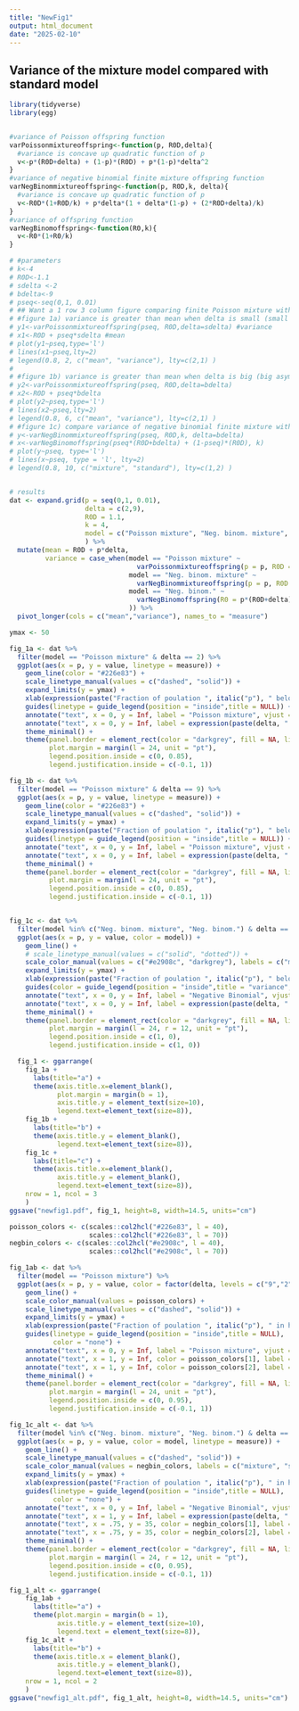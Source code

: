 ```yaml
---
title: "NewFig1"
output: html_document
date: "2025-02-10"
---
```



## Variance of the mixture model compared with standard model


```r
library(tidyverse)
library(egg)


#variance of Poisson offspring function
varPoissonmixtureoffspring<-function(p, R0D,delta){
  #variance is concave up quadratic function of p
  v<-p*(R0D+delta) + (1-p)*(R0D) + p*(1-p)*delta^2
}
#variance of negative binomial finite mixture offspring function
varNegBinommixtureoffspring<-function(p, R0D,k, delta){
  #variance is concave up quadratic function of p
  v<-R0D*(1+R0D/k) + p*delta*(1 + delta*(1-p) + (2*R0D+delta)/k)
}
#variance of offspring function
varNegBinomoffspring<-function(R0,k){ 
  v<-R0*(1+R0/k)
}

# #parameters
# k<-4
# R0D<-1.1
# sdelta <-2
# bdelta<-9
# pseq<-seq(0,1, 0.01)
# ## Want a 1 row 3 column figure comparing finite Poisson mixture with finite negative binomial mixture. Each figure adds progressively more heterogeneity in the case distribution.
# #figure 1a) variance is greater than mean when delta is small (small asymmetry between risk groups)
# y1<-varPoissonmixtureoffspring(pseq, R0D,delta=sdelta) #variance
# x1<-R0D + pseq*sdelta #mean
# plot(y1~pseq,type='l')
# lines(x1~pseq,lty=2)
# legend(0.8, 2, c("mean", "variance"), lty=c(2,1) )
# 
# #figure 1b) variance is greater than mean when delta is big (big asymmetry)
# y2<-varPoissonmixtureoffspring(pseq, R0D,delta=bdelta)
# x2<-R0D + pseq*bdelta
# plot(y2~pseq,type='l')
# lines(x2~pseq,lty=2)
# legend(0.8, 6, c("mean", "variance"), lty=c(2,1) )
# #figure 1c) compare variance of negative binomial finite mixture with standard negative binomial to show they only agree at p=0,1 and finite mixture is always greater
# y<-varNegBinommixtureoffspring(pseq, R0D,k, delta=bdelta)
# x<-varNegBinomoffspring(pseq*(R0D+bdelta) + (1-pseq)*(R0D), k)
# plot(y~pseq, type='l')
# lines(x~pseq, type = 'l', lty=2)
# legend(0.8, 10, c("mixture", "standard"), lty=c(1,2) )


# results
dat <- expand.grid(p = seq(0,1, 0.01), 
                   delta = c(2,9),
                   R0D = 1.1,
                   k = 4,
                   model = c("Poisson mixture", "Neg. binom. mixture", "Neg. binom.") 
                   ) %>% 
  mutate(mean = R0D + p*delta,
         variance = case_when(model == "Poisson mixture" ~ 
                                varPoissonmixtureoffspring(p = p, R0D = R0D, delta = delta),
                              model == "Neg. binom. mixture" ~ 
                                varNegBinommixtureoffspring(p = p, R0D = R0D, k = k, delta = delta),
                              model == "Neg. binom." ~ 
                                varNegBinomoffspring(R0 = p*(R0D+delta)+(1-p)*R0D, k=k)
                              )) %>% 
  pivot_longer(cols = c("mean","variance"), names_to = "measure")

ymax <- 50

fig_1a <- dat %>% 
  filter(model == "Poisson mixture" & delta == 2) %>% 
  ggplot(aes(x = p, y = value, linetype = measure)) +
    geom_line(color = "#226e83") +
    scale_linetype_manual(values = c("dashed", "solid")) +
    expand_limits(y = ymax) +
    xlab(expression(paste("Fraction of poulation ", italic("p"), " belonging to high contact group"))) +
    guides(linetype = guide_legend(position = "inside",title = NULL)) +
    annotate("text", x = 0, y = Inf, label = "Poisson mixture", vjust = 1.5, hjust = 0, size = 3.5) +
    annotate("text", x = 0, y = Inf, label = expression(paste(delta, " = ", 2)), vjust = 3, hjust = 0) +
    theme_minimal() +
    theme(panel.border = element_rect(color = "darkgrey", fill = NA, linewidth = 1),
          plot.margin = margin(l = 24, unit = "pt"),
          legend.position.inside = c(0, 0.85),
          legend.justification.inside = c(-0.1, 1))

fig_1b <- dat %>% 
  filter(model == "Poisson mixture" & delta == 9) %>% 
  ggplot(aes(x = p, y = value, linetype = measure)) +
    geom_line(color = "#226e83") +
    scale_linetype_manual(values = c("dashed", "solid")) +
    expand_limits(y = ymax) +
    xlab(expression(paste("Fraction of poulation ", italic("p"), " belonging to high contact group"))) +
    guides(linetype = guide_legend(position = "inside",title = NULL)) +
    annotate("text", x = 0, y = Inf, label = "Poisson mixture", vjust = 1.5, hjust = 0, size = 3.5) +
    annotate("text", x = 0, y = Inf, label = expression(paste(delta, " = ", 9)), vjust = 3, hjust = 0) +
    theme_minimal() +
    theme(panel.border = element_rect(color = "darkgrey", fill = NA, linewidth = 1),
          plot.margin = margin(l = 24, unit = "pt"),
          legend.position.inside = c(0, 0.85),
          legend.justification.inside = c(-0.1, 1))


fig_1c <- dat %>% 
  filter(model %in% c("Neg. binom. mixture", "Neg. binom.") & delta == 9 & measure == "variance") %>% 
  ggplot(aes(x = p, y = value, color = model)) +
    geom_line() +
    # scale_linetype_manual(values = c("solid", "dotted")) +
    scale_color_manual(values = c("#e2908c", "darkgrey"), labels = c("mixture", "standard")) +
    expand_limits(y = ymax) +
    xlab(expression(paste("Fraction of poulation ", italic("p"), " belonging to high contact group"))) +
    guides(color = guide_legend(position = "inside",title = "variance", byrow=TRUE)) +
    annotate("text", x = 0, y = Inf, label = "Negative Binomial", vjust = 1.5, hjust = 0, size = 3.5) +
    annotate("text", x = 0, y = Inf, label = expression(paste(delta, " = ", 9)), vjust = 3, hjust = 0) +
    theme_minimal() +
    theme(panel.border = element_rect(color = "darkgrey", fill = NA, linewidth = 1),
          plot.margin = margin(l = 24, r = 12, unit = "pt"),
          legend.position.inside = c(1, 0),
          legend.justification.inside = c(1, 0))

  fig_1 <- ggarrange(
    fig_1a + 
      labs(title="a") +
      theme(axis.title.x=element_blank(),
            plot.margin = margin(b = 1),
            axis.title.y = element_text(size=10),
            legend.text=element_text(size=8)), 
    fig_1b +
      labs(title="b") +
      theme(axis.title.y = element_blank(),
            legend.text=element_text(size=8)), 
    fig_1c +
      labs(title="c") +
      theme(axis.title.x=element_blank(),
            axis.title.y = element_blank(),
            legend.text=element_text(size=8)), 
    nrow = 1, ncol = 3
    )
ggsave("newfig1.pdf", fig_1, height=8, width=14.5, units="cm") 

poisson_colors <- c(scales::col2hcl("#226e83", l = 40),
                    scales::col2hcl("#226e83", l = 70))
negbin_colors <- c(scales::col2hcl("#e2908c", l = 40),
                    scales::col2hcl("#e2908c", l = 70))

fig_1ab <- dat %>% 
  filter(model == "Poisson mixture") %>% 
  ggplot(aes(x = p, y = value, color = factor(delta, levels = c("9","2")), linetype = measure)) +
    geom_line() +
    scale_color_manual(values = poisson_colors) +
    scale_linetype_manual(values = c("dashed", "solid")) +
    expand_limits(y = ymax) +
    xlab(expression(paste("Fraction of poulation ", italic("p"), " in high contact group"))) +
    guides(linetype = guide_legend(position = "inside",title = NULL),
           color = "none") +
    annotate("text", x = 0, y = Inf, label = "Poisson mixture", vjust = 1.5, hjust = 0, size = 3.5) +
    annotate("text", x = 1, y = Inf, color = poisson_colors[1], label = expression(paste(delta, " = ", 9)), vjust = 1.5, hjust = 1) +
    annotate("text", x = 1, y = Inf, color = poisson_colors[2], label = expression(paste(delta, " = ", 2)), vjust = 3.5, hjust = 1) +
    theme_minimal() +
    theme(panel.border = element_rect(color = "darkgrey", fill = NA, linewidth = 1),
          plot.margin = margin(l = 24, unit = "pt"),
          legend.position.inside = c(0, 0.95),
          legend.justification.inside = c(-0.1, 1))

fig_1c_alt <- dat %>% 
  filter(model %in% c("Neg. binom. mixture", "Neg. binom.") & delta == 9 ) %>% 
  ggplot(aes(x = p, y = value, color = model, linetype = measure)) +
    geom_line() +
    scale_linetype_manual(values = c("dashed", "solid")) +
    scale_color_manual(values = negbin_colors, labels = c("mixture", "standard")) +
    expand_limits(y = ymax) +
    xlab(expression(paste("Fraction of poulation ", italic("p"), " in high contact group"))) +
    guides(linetype = guide_legend(position = "inside",title = NULL),
           color = "none") +
    annotate("text", x = 0, y = Inf, label = "Negative Binomial", vjust = 1.5, hjust = 0, size = 3.5) +
    annotate("text", x = 1, y = Inf, label = expression(paste(delta, " = ", 9)), vjust = 1.5, hjust = 1) +
    annotate("text", x = .75, y = 35, color = negbin_colors[1], label = "mixture", vjust = 0, hjust = 1, size = 3.5) +
    annotate("text", x = .75, y = 35, color = negbin_colors[2], label = "standard", vjust = 2, hjust = 1, size = 3.5) +
    theme_minimal() +
    theme(panel.border = element_rect(color = "darkgrey", fill = NA, linewidth = 1),
          plot.margin = margin(l = 24, r = 12, unit = "pt"),
          legend.position.inside = c(0, 0.95),
          legend.justification.inside = c(-0.1, 1))

fig_1_alt <- ggarrange(
    fig_1ab + 
      labs(title="a") +
      theme(plot.margin = margin(b = 1),
            axis.title.y = element_text(size=10),
            legend.text = element_text(size=8)), 
    fig_1c_alt +
      labs(title="b") +
      theme(axis.title.x = element_blank(),
            axis.title.y = element_blank(),
            legend.text=element_text(size=8)), 
    nrow = 1, ncol = 2
    )
ggsave("newfig1_alt.pdf", fig_1_alt, height=8, width=14.5, units="cm") 


```